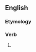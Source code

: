 {{also|démonisé|démonise}}
==English==

===Etymology===
{{suffix|en|demon|ise}}

===Verb===
{{en-verb|demonis}}

# {{standard spelling of|from=non-Oxford British spelling|demonize|lang=en}}